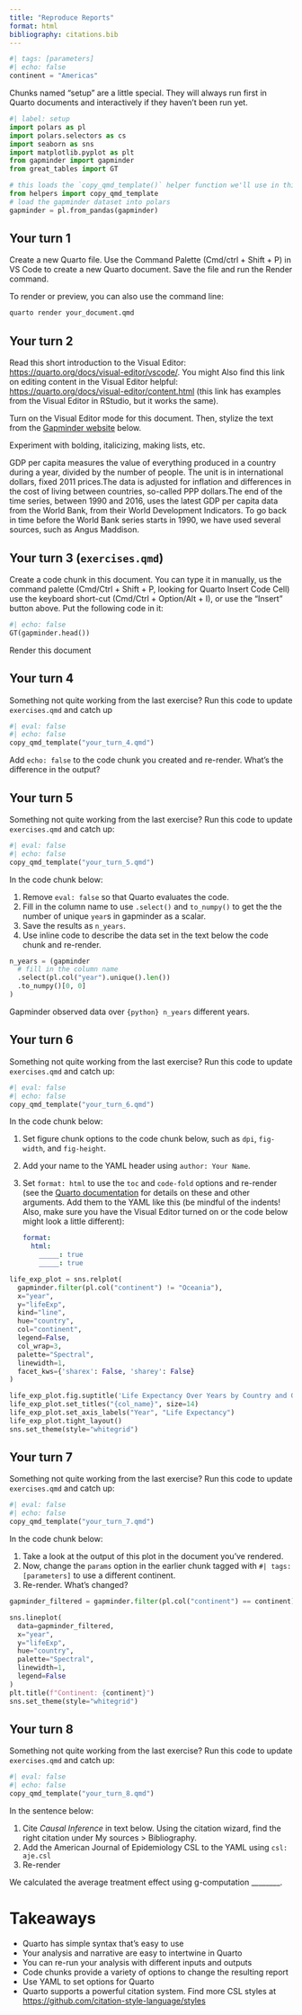 ```yaml
---
title: "Reproduce Reports"
format: html
bibliography: citations.bib
---
```


```python
#| tags: [parameters]
#| echo: false
continent = "Americas"
```

Chunks named "setup" are a little special.
They will always run first in Quarto documents and interactively if they haven't been run yet.

```python
#| label: setup
import polars as pl
import polars.selectors as cs
import seaborn as sns
import matplotlib.pyplot as plt
from gapminder import gapminder
from great_tables import GT

# this loads the `copy_qmd_template()` helper function we'll use in this exercise
from helpers import copy_qmd_template
# load the gapminder dataset into polars
gapminder = pl.from_pandas(gapminder)
```

## Your turn 1

Create a new Quarto file.
Use the Command Palette (Cmd/ctrl + Shift + P) in VS Code to create a new Quarto document.
Save the file and run the Render command.

To render or preview, you can also use the command line:

``` bash
quarto render your_document.qmd
```

## Your turn 2

Read this short introduction to the Visual Editor: <https://quarto.org/docs/visual-editor/vscode/>.
You might Also find this link on editing content in the Visual Editor helpful: <https://quarto.org/docs/visual-editor/content.html> (this link has examples from the Visual Editor in RStudio, but it works the same).

Turn on the Visual Editor mode for this document.
Then, stylize the text from the [Gapminder website](https://www.gapminder.org/data/documentation/gd001/) below.

Experiment with bolding, italicizing, making lists, etc.

GDP per capita measures the value of everything produced in a country during a year, divided by the number of people.
The unit is in international dollars, fixed 2011 prices.The data is adjusted for inflation and differences in the cost of living between countries, so-called PPP dollars.The end of the time series, between 1990 and 2016, uses the latest GDP per capita data from the World Bank, from their World Development Indicators.
To go back in time before the World Bank series starts in 1990, we have used several sources, such as Angus Maddison.

## Your turn 3 (`exercises.qmd`)

Create a code chunk in this document.
You can type it in manually, us the command palette (Cmd/Ctrl + Shift + P, looking for Quarto Insert Code Cell) use the keyboard short-cut (Cmd/Ctrl + Option/Alt + I), or use the "Insert" button above.
Put the following code in it:

```python
#| echo: false
GT(gapminder.head())
```

Render this document

## Your turn 4

Something not quite working from the last exercise?
Run this code to update `exercises.qmd` and catch up

```python
#| eval: false
#| echo: false
copy_qmd_template("your_turn_4.qmd")
```

Add `echo: false` to the code chunk you created and re-render.
What's the difference in the output?

## Your turn 5

Something not quite working from the last exercise?
Run this code to update `exercises.qmd` and catch up:

```python
#| eval: false
#| echo: false
copy_qmd_template("your_turn_5.qmd")
```

In the code chunk below:

1.  Remove `eval: false` so that Quarto evaluates the code.
2.  Fill in the column name to use `.select()` and `to_numpy()` to get the the number of unique `year`s in gapminder as a scalar.
3.  Save the results as `n_years`.
4.  Use inline code to describe the data set in the text below the code chunk and re-render.

```python
n_years = (gapminder
  # fill in the column name
  .select(pl.col("year").unique().len())
  .to_numpy()[0, 0]
)
```

Gapminder observed data over `{python} n_years` different years.

## Your turn 6

Something not quite working from the last exercise?
Run this code to update `exercises.qmd` and catch up:

```python
#| eval: false
#| echo: false
copy_qmd_template("your_turn_6.qmd")
```

In the code chunk below:

1.  Set figure chunk options to the code chunk below, such as `dpi`, `fig-width`, and `fig-height`.

2.  Add your name to the YAML header using `author: Your Name`.

3.  Set `format: html` to use the `toc` and `code-fold` options and re-render (see the [Quarto documentation](https://quarto.org/docs/reference/formats/html.html) for details on these and other arguments. Add them to the YAML like this (be mindful of the indents! Also, make sure you have the Visual Editor turned on or the code below might look a little different):

    ``` yaml
    format: 
      html:
        _____: true
        _____: true 
    ```

```python
life_exp_plot = sns.relplot(
  gapminder.filter(pl.col("continent") != "Oceania"), 
  x="year", 
  y="lifeExp", 
  kind="line", 
  hue="country", 
  col="continent", 
  legend=False, 
  col_wrap=3, 
  palette="Spectral", 
  linewidth=1, 
  facet_kws={'sharex': False, 'sharey': False}
)

life_exp_plot.fig.suptitle('Life Expectancy Over Years by Country and Continent', fontsize=16)
life_exp_plot.set_titles("{col_name}", size=14)  
life_exp_plot.set_axis_labels("Year", "Life Expectancy") 
life_exp_plot.tight_layout()
sns.set_theme(style="whitegrid")  
```

## Your turn 7

Something not quite working from the last exercise?
Run this code to update `exercises.qmd` and catch up:

```python
#| eval: false
#| echo: false
copy_qmd_template("your_turn_7.qmd")
```

In the code chunk below:

1.  Take a look at the output of this plot in the document you've rendered.
2.  Now, change the `params` option in the earlier chunk tagged with `#| tags: [parameters]` to use a different continent.
3.  Re-render. What's changed?

```python
gapminder_filtered = gapminder.filter(pl.col("continent") == continent)

sns.lineplot(
  data=gapminder_filtered, 
  x="year", 
  y="lifeExp", 
  hue="country", 
  palette="Spectral", 
  linewidth=1, 
  legend=False
)
plt.title(f"Continent: {continent}") 
sns.set_theme(style="whitegrid")  
```

## Your turn 8

Something not quite working from the last exercise?
Run this code to update `exercises.qmd` and catch up:

```python
#| eval: false
#| echo: false
copy_qmd_template("your_turn_8.qmd")
```

In the sentence below:

1.  Cite *Causal Inference* in text below. Using the citation wizard, find the right citation under My sources \> Bibliography.
2.  Add the American Journal of Epidemiology CSL to the YAML using `csl: aje.csl`
3.  Re-render

We calculated the average treatment effect using g-computation \_\_\_\_\_\_\_\_.

# Takeaways

-   Quarto has simple syntax that's easy to use
-   Your analysis and narrative are easy to intertwine in Quarto
-   You can re-run your analysis with different inputs and outputs
-   Code chunks provide a variety of options to change the resulting report
-   Use YAML to set options for Quarto
-   Quarto supports a powerful citation system. Find more CSL styles at <https://github.com/citation-style-language/styles>